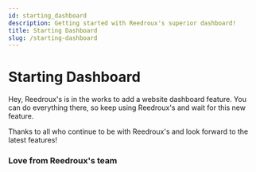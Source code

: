 ```yaml
---
id: starting_dashboard
description: Getting started with Reedroux's superior dashboard!
title: Starting Dashboard
slug: /starting-dashboard
---
```


# Starting Dashboard

Hey, Reedroux's is in the works to add a website dashboard feature.
You can do everything there, so keep using Reedroux's and wait for this new feature.

Thanks to all who continue to be with Reedroux's and look forward to the latest features!

### Love from Reedroux's team 
